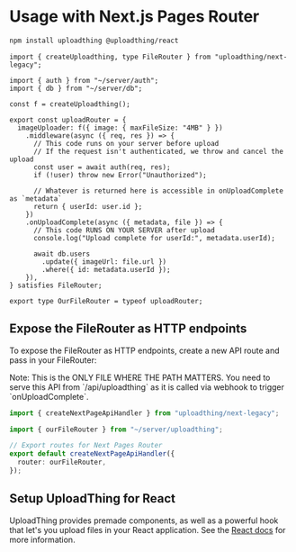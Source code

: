 

# Usage with Next.js Pages Router

<PackageSetup>

```bash npm2yarn copy
npm install uploadthing @uploadthing/react
```

</PackageSetup>

<FileRouterSetup>

```tsx copy filename="server/uploadthing.ts"
import { createUploadthing, type FileRouter } from "uploadthing/next-legacy";

import { auth } from "~/server/auth";
import { db } from "~/server/db";

const f = createUploadthing();

export const uploadRouter = {
  imageUploader: f({ image: { maxFileSize: "4MB" } })
    .middleware(async ({ req, res }) => {
      // This code runs on your server before upload
      // If the request isn't authenticated, we throw and cancel the upload
      const user = await auth(req, res);
      if (!user) throw new Error("Unauthorized");

      // Whatever is returned here is accessible in onUploadComplete as `metadata`
      return { userId: user.id };
    })
    .onUploadComplete(async ({ metadata, file }) => {
      // This code RUNS ON YOUR SERVER after upload
      console.log("Upload complete for userId:", metadata.userId);

      await db.users
        .update({ imageUrl: file.url })
        .where({ id: metadata.userId });
    }),
} satisfies FileRouter;

export type OurFileRouter = typeof uploadRouter;
```

</FileRouterSetup>

## Expose the FileRouter as HTTP endpoints

To expose the FileRouter as HTTP endpoints, create a new API route and pass in
your FileRouter:

<Callout type="warning">
  Note: This is the ONLY FILE WHERE THE PATH MATTERS. You need to serve this API
  from `/api/uploadthing` as it is called via webhook to trigger
  `onUploadComplete`.
</Callout>

```ts copy filename="pages/api/uploadthing.ts"
import { createNextPageApiHandler } from "uploadthing/next-legacy";

import { ourFileRouter } from "~/server/uploadthing";

// Export routes for Next Pages Router
export default createNextPageApiHandler({
  router: ourFileRouter,
});
```

## Setup UploadThing for React

UploadThing provides premade components, as well as a powerful hook that let's
you upload files in your React application. See the
[React docs](/frontend/react) for more information.
